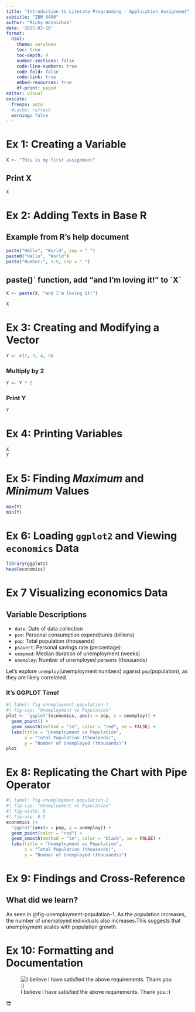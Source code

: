 ```yaml
---
title: "Introduction to Literate Programming - Application Assignment"
subtitle: "IBM 6400"
author: "Ricky Woznichak"
date: '2025-02-10'
format:
  html:
    theme: cerulean
    toc: true
    toc-depth: 4
    number-sections: false
    code-line-numbers: true
    code-fold: false
    code-link: true
    embed-resources: true
    df-print: paged
editor: visual
execute: 
  freeze: auto
  #cache: refresh
  warning: false
---
```


# Ex 1: Creating a Variable

```r
X <- "This is my first assignment"
```

## Print X

```r
X
```

# Ex 2: Adding Texts in Base R

## Example from R's help document

```r
paste("Hello", "World", sep = " ")  
paste0("Hello", "World")  
paste("Number:", 1:5, sep = " ")  
```

## paste()\` function, add "and I'm loving it!" to \`X\`

```r
X <- paste(X, "and I'm loving it!")
```

```r
X
```

# Ex 3: Creating and Modifying a Vector

```r
Y <- c(2, 3, 4, 5)
```

### Multiply by 2

```r
Y <- Y * 2  
```

### Print Y

```r
Y  
```

# Ex 4: Printing Variables

```r
X
Y
```

# Ex 5: Finding *Maximum* and *Minimum* Values

```r
max(Y)
min(Y)
```

# Ex 6: Loading `ggplot2` and Viewing `economics` Data

```r
library(ggplot2)
head(economics)
```

# Ex 7 Visualizing economics Data

## Variable Descriptions

-   `date`: Date of data collection
-   `pce`: Personal consumption expenditures (billions)
-   `pop`: Total population (thousands)
-   `psavert`: Personal savings rate (percentage)
-   `uempmed`: Median duration of unemployment (weeks)
-   `unemploy`: Number of unemployed persons (thousands)

::: callout-note
Let's explore `unemploy`(unemployment numbers) against `pop`(population), as they are likely correlated.
:::

### **It's GGPLOT Time!**

```r
#| label: fig-unemployment-population-1
#| fig-cap: "Unemployment vs Population"
plot <- 'ggplot'(economics, aes(x = pop, y = unemploy)) +
  geom_point() +
  geom_smooth(method = "lm", color = "red", se = FALSE) +
  labs(title = "Unemployment vs Population",
       x = "Total Population (thousands)",
       y = "Number of Unemployed (thousands)")
plot
```

# Ex 8: Replicating the Chart with Pipe Operator

```r
#| label: fig-unemployment-population-2
#| fig-cap: "Unemployment vs Population"
#| fig-width: 6
#| fig-asp: 0.5
economics |>
  'ggplot'(aes(x = pop, y = unemploy)) +
  geom_point(color = "red") +
  geom_smooth(method = "lm", color = "black", se = FALSE) +
  labs(title = "Unemployment vs Population",
       x = "Total Population (thousands)",
       y = "Number of Unemployed (thousands)")

```

# Ex 9: Findings and Cross-Reference

::: {.callout-important appearance="simple"}
## What did we learn?

As seen in @fig-unemployment-population-1, As the population increases, the number of unemployed individuals also increases.This suggests that unemployment scales with population growth.
:::

# Ex 10: Formatting and Documentation

![I believe I have satisfied the above requirements. Thank you :)](First Time_files/Exercise 10.png)

😎

